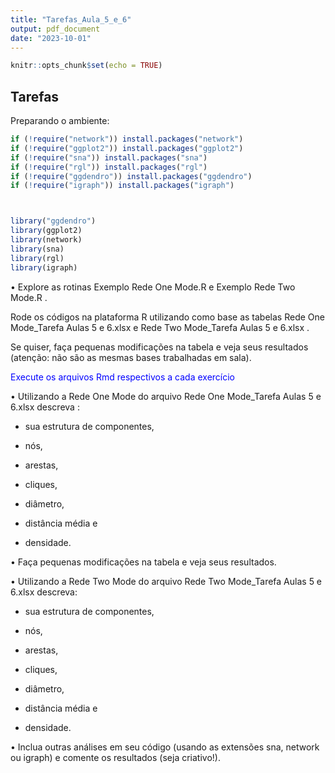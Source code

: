 ```yaml
---
title: "Tarefas_Aula_5_e_6"
output: pdf_document
date: "2023-10-01"
---
```


```r
knitr::opts_chunk$set(echo = TRUE)
```

## Tarefas

Preparando o ambiente:

```r

if (!require("network")) install.packages("network")
if (!require("ggplot2")) install.packages("ggplot2")
if (!require("sna")) install.packages("sna")
if (!require("rgl")) install.packages("rgl")
if (!require("ggdendro")) install.packages("ggdendro")
if (!require("igraph")) install.packages("igraph")



library("ggdendro")
library(ggplot2)
library(network)
library(sna)
library(rgl)
library(igraph)
```

• Explore as rotinas Exemplo Rede One Mode.R e Exemplo Rede Two Mode.R .

Rode os códigos na plataforma R utilizando como base as tabelas Rede One Mode_Tarefa Aulas 5 e 6.xlsx e Rede Two Mode_Tarefa Aulas 5 e 6.xlsx .

Se quiser, faça pequenas modificações na tabela e veja seus resultados (atenção: não são as mesmas bases trabalhadas em sala).

::: {style="color: blue"}
Execute os arquivos Rmd respectivos a cada exercício
:::

• Utilizando a Rede One Mode do arquivo Rede One Mode_Tarefa Aulas 5 e 6.xlsx descreva :

-   sua estrutura de componentes,

-   nós,

-   arestas,

-   cliques,

-   diâmetro,

-   distância média e

-   densidade.

• Faça pequenas modificações na tabela e veja seus resultados.

• Utilizando a Rede Two Mode do arquivo Rede Two Mode_Tarefa Aulas 5 e 6.xlsx descreva:

-   sua estrutura de componentes,

-   nós,

-   arestas,

-   cliques,

-   diâmetro,

-   distância média e

-   densidade.

• Inclua outras análises em seu código (usando as extensões sna, network ou igraph) e comente os resultados (seja criativo!).
